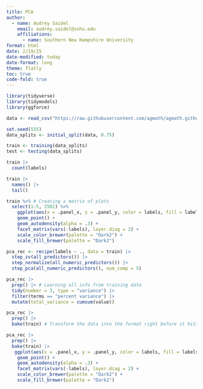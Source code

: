 ```yaml
---
title: PCA
author: 
  - name: Audrey Saidel
    email: audrey.saidel@snhu.edu
    affiliations: 
      - name: Southern New Hampshire University
format: html
date: 2/19/25
date-modified: today
date-format: long
theme: flatly
toc: true
code-fold: true
---
```


```r
library(tidyverse)
library(tidymodels)
library(ggforce)

data <- read_csv("https://raw.githubusercontent.com/agmath/agmath.github.io/master/data/classification/cancer_gene_expression_data.csv")

set.seed(555)
data_splits <- initial_split(data, 0.75)

train <- training(data_splits)
test <- testing(data_splits)

train |>
  count(labels)

train |>
  names() |>
  tail()
```

```r
train %>% # Creating a matrix of plots
  select(1:5, 2502) %>%
    ggplot(aes(x = .panel_x, y = .panel_y, color = labels, fill = labels)) +
    geom_point() +
    geom_autodensity(alpha = .3) +
    facet_matrix(vars(-labels), layer.diag = 2) + 
    scale_color_brewer(palette = "Dark2") + 
    scale_fill_brewer(palette = "Dark2")
```

```r
pca_rec <- recipe(labels ~ ., data = train) |>
  step_zv(all_predictors()) |>
  step_normalize(all_numeric_predictors()) |>
  step_pca(all_numeric_predictors(), num_comp = 5)

pca_rec |>
  prep() |> # Learning all info from training data
  tidy(number = 3, type = "variance") |> 
  filter(terms == "percent variance") |>
  mutate(total_variance = cumsum(value))

pca_rec |>
  prep() |>
  bake(train) # Transform the data into the format right before it hits the model
```

```r
pca_rec |>
  prep() |>
  bake(train) |>
   ggplot(aes(x = .panel_x, y = .panel_y, color = labels, fill = labels)) +
    geom_point() +
    geom_autodensity(alpha = .3) +
    facet_matrix(vars(-labels), layer.diag = 2) + 
    scale_color_brewer(palette = "Dark2") + 
    scale_fill_brewer(palette = "Dark2")
```

